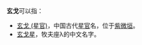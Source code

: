 '''玄戈'''可以指：
* [[玄戈_(星官)|玄戈 (星官)]]，中国古代[[星官|星官]]名，位于[[紫微垣|紫微垣]]。
* [[玄戈星|玄戈星]]，牧夫座λ的中文名字。

{{disambig|Cat=二字消歧義|X}}